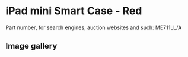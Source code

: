 
# iPad mini Smart Case - Red

Part number, for search engines, auction websites and such: ME711LL/A

## Image gallery

<div style={{ width: "768px" }}>
  <GalleryComponent
    images={[
      {
        original: "/everysource/ME711.webp",
        thumbnail: "/everypreview/ME711.webp",
      },
      {
        original: "/everysource/ME711_AV1_SILVER.webp",
        thumbnail: "/everypreview/ME711_AV1_SILVER.webp",
      },
      {
        original: "/everysource/ME711_AV1_SPACE_GRAY.webp",
        thumbnail: "/everypreview/ME711_AV1_SPACE_GRAY.webp",
      },
      {
        original: "/everysource/ME711_AV3.webp",
        thumbnail: "/everypreview/ME711_AV3.webp",
      },
      {
        original: "/everysource/ME711_AV4.webp",
        thumbnail: "/everypreview/ME711_AV4.webp",
      },
      {
        original: "/everysource/ME711_AV5.webp",
        thumbnail: "/everypreview/ME711_AV5.webp",
      },
      {
        original: "/everysource/ME711_AV6.webp",
        thumbnail: "/everypreview/ME711_AV6.webp",
      }
    ]}
  />
</div>